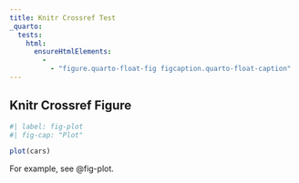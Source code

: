 ```yaml
---
title: Knitr Crossref Test
_quarto:
  tests:
    html:
      ensureHtmlElements:
        - 
          - "figure.quarto-float-fig figcaption.quarto-float-caption"
---
```


## Knitr Crossref Figure

```r
#| label: fig-plot
#| fig-cap: "Plot"

plot(cars)
```

For example, see @fig-plot.